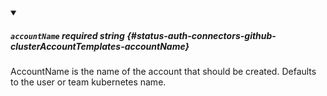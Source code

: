 
<details className="config-field" data-expandable="false" open>
<summary>

##### `accountName` <span className="config-field-required" data-required="false">required</span> <span className="config-field-type">string</span> <span className="config-field-default"></span> <span className="config-field-enum"></span> {#status-auth-connectors-github-clusterAccountTemplates-accountName}

AccountName is the name of the account that should
be created. Defaults to the user or team kubernetes name.

</summary>



</details>
